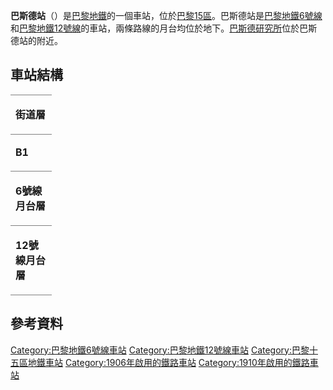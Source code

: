 {{Infobox station
| name                = 巴斯德站
| symbol_location     = paris
| symbol              = m
| symbol2             = 
| type                = [[巴黎地鐵|巴黎地鐵]]車站
| image               = [[File:Pasteur_métro_L6_Q02.jpg|275px]]
| alt                 = 
| caption             = Line 6 platforms at Pasteur
| other_name          = 
| address             = [[巴黎15區|巴黎15區]]
| borough             = [[法蘭西島|法蘭西島]]
| country             = 法國
| iso_region          = FR_scale:2000
| coordinates_display = title
| coordinates_format  = dms
| latd  = 48.842836| latm  = | lats  = | latNS  = 
| longd = 2.312681| longm = | longs = | longEW = 
| coordinates         = 
| owned               = [[RATP|RATP]]
| operator            = [[RATP|RATP]]
| line                = 
| disabled            = 
| zone                = 1
| opened              = [[File:Paris_m_6_jms.svg|15px]] {{start date|1906|04|24}}<br />[[File:Paris_Metro_12.svg|15px]] {{start date|1910|11|05}}
| closed              = <!-- {{End date|YYYY|MM|DD|df=y}} -->
| services            = 
| map_type            = France Paris
}}
'''巴斯德站'''（{{lang-fr|Pasteur}}）是[[巴黎地鐵|巴黎地鐵]]的一個車站，位於[[巴黎15區|巴黎15區]]。巴斯德站是[[巴黎地鐵6號線|巴黎地鐵6號線]]和[[巴黎地鐵12號線|巴黎地鐵12號線]]的車站，兩條路線的月台均位於地下。[[巴斯德研究所|巴斯德研究所]]位於巴斯德站的附近。
== 車站結構 ==
{| border=0 cellspacing=0 cellpadding=3
|style="border-bottom:solid 1px gray;border-top:solid 1px gray;" width=50 valign=top|'''街道層'''
|-
|style="border-bottom:solid 1px gray;border-top:solid 1px gray;" width=50 valign=top|'''B1'''
|style="border-top:solid 1px gray;border-bottom:solid 1px gray;" width=100 valign=top|月台連接夾層
|-
|style="border-bottom:solid 1px gray;" width=50 rowspan=4 valign=top|'''6號線月台層'''
|style="border-top:solid 1px gray;border-right:solid 2px black;border-left:solid 2px black;border-bottom:solid 2px black;" colspan=2|<center><small>[[側式月台|側式月台]]，右側開門</small>
|-
|style="border-bottom:solid 1px gray;" width=150|往夏爾·戴高樂-星形
|style="border-bottom:solid 1px gray;" width=390|{{arrow|L}} [[File:Metro-M.svg|16x16px]][[File:Paris_m_6_jms.svg|16x16px]]往[[夏爾·戴高樂-星形站|夏爾·戴高樂-星形]]<small>（[[塞夫爾-勒古布站|塞夫爾-勒古布]]）</small>
|-
|往民族
|{{arrow|R}} [[File:Metro-M.svg|16x16px]][[File:Paris_m_6_jms.svg|16x16px]]往[[民族站_(巴黎地鐵)|民族]]<small>（[[蒙帕納斯-比耶維紐站|蒙帕納斯-比耶維紐]]）</small>
|-
|style="border-top:solid 2px black;border-right:solid 2px black;border-left:solid 2px black;border-bottom:solid 1px gray;" colspan=2|<center><small>[[側式月台|側式月台]]，右側開門
|-
|style="border-bottom:solid 1px gray;" width=50 rowspan=4 valign=top|'''12號線月台層'''
|style="border-top:solid 1px gray;border-right:solid 2px black;border-left:solid 2px black;border-bottom:solid 2px black;" colspan=2|<center><small>[[側式月台|側式月台]]，右側開門</small>
|-
|style="border-bottom:solid 1px gray;" width=150|往伊西鎮
|style="border-bottom:solid 1px gray;" width=390|{{arrow|L}} [[File:Metro-M.svg|16x16px]][[File:Paris_Metro_12.svg|16x16px]]往[[伊西市政府站|伊西市政府]]<small>（[[志願者站|志願者]]）</small>
|-
|往人民陣線
|{{arrow|R}} [[File:Metro-M.svg|16x16px]][[File:Paris_Metro_12.svg|16x16px]]往[[奧貝維埃市政府站|奧貝維埃市政府]]<small>（[[法居耶站|法居耶]]）</small>
|-
|style="border-top:solid 2px black;border-right:solid 2px black;border-left:solid 2px black;border-bottom:solid 1px gray;" colspan=2|<center><small>[[側式月台|側式月台]]，右側開門</small>
|}

==參考資料==
{{reflist}}

{{commons category|Pasteur (Paris Metro)}}
{{巴黎地鐵6號線}}
{{巴黎地鐵12號線}}
{{DEFAULTSORT:Pasteur}}
[[Category:巴黎地鐵6號線車站|Category:巴黎地鐵6號線車站]]
[[Category:巴黎地鐵12號線車站|Category:巴黎地鐵12號線車站]]
[[Category:巴黎十五區地鐵車站|Category:巴黎十五區地鐵車站]]
[[Category:1906年啟用的鐵路車站|Category:1906年啟用的鐵路車站]]
[[Category:1910年啟用的鐵路車站|Category:1910年啟用的鐵路車站]]